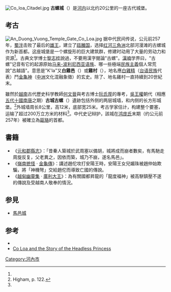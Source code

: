 [[File:Co_loa_Citadel.jpg|thumb]]
'''古螺城'''（{{vie|hn='''城古螺'''|qn='''Thành Cổ Loa'''}}）是[[河内|河内]]以北约20公里的一座古代城堡。

==考古==
{{see also|南詔侵入嶺南之事件|图腾崇拜}}
[[File:An_Duong_Vuong_Temple_Gate_Co_Loa.jpg|thumb]]
据中代民间传说，公元前257年，[[安阳王|蜀泮]]击败了最后的[[鸿庞氏|雄王]]，建立了[[瓯雒国|瓯雒国]]，选择[[红河三角洲|红河三角洲]]北部河漫滩的古螺城作为新首都。这座城堡是一个螺旋形的巨大建筑群，修建时动用了大量的劳动力和资源<ref name="h"/>。古典文学博士[[黎志桂|黎志桂]]說過，不要用漢字閱論"古螺"。[[漢喃|漢喃]]学界曰，"古螺"记音有它的起源原始[[马来-波利尼西亚语族|马来-波利尼西亚语族]]、哪一些極端[[民族主義|民族主義]]個人常荒說"古越語"。意思是"K'la"又'''白雞邑'''（{{vie|hn=几羅邑|qn=Kẻ-La ấp}}）或'''雞村'''（{{lang-vi|Xóm Gà}}），地名應[[傘圓山聖|白雞精]]（[[台语民族|台语民族]]代表）鬥[[洪聖|金亀神]]（[[中洲|中洲]]文化混融象徵）的玄史。除了、地名雞村一直持續到20世紀末。

雖然於[[越南|越南]]古代歷史科学教師[[何文晉|何文晉]]與考古博士[[阮氏厚|阮氏厚]]的專考，[[吳權|吳王權]]朝代（相應[[五代十國|五代十國]][[南唐|南唐]]之期）'''古城古螺'''（{{vie|hn=古城古螺|qn=Cổ-loa cổ-thành}}）遺跡包括外侧的两层城墙，和内侧的长方形城堡。<ref name="h">Higham, p. 122.</ref>外城墙周长8公里，高12米，底部宽25米。考古学家估计，构建整个要塞，运输了超过200万立方米的材料<ref name="h"/>。中代史记辩护，該城在[[鸿庞氏|鸿庞氏]]末期（约公元前257年）被確立為[[甌貉|甌貉]]的首都。
==書籍==
*《[[元和郡縣志|元和郡縣志]]》：「昔秦人築城於武周塞以備胡，城將成而崩者數矣，有馬馳走周旋反复，父老異之，因依而築，城乃不崩，遂名馬邑」。
*《[[嶺南摭怪|嶺南摭怪]] · [[:wikisource:zh:嶺南摭怪/金龜傳|金龜傳]]》：講述趙佗攻打安陽王時，安陽王女兒媚珠被趙仲始欺騙，將「神機弩」交給趙佗而導致亡國的傳說。
*《[[越甸幽靈集|越甸幽靈集]] · [[洪聖|廣利大王]]》：為有關國都昇龍的「龍度福神」被高駢鎮壓不遂的傳說及受越南人敬奉的情況。
==参見==
*[[山西|馬邑城]]
==参考==
{{reflist|4}}
{{coord|21.113408|105.873206|display=title}}
*{{cite book| title=The Bronze Age of Southeast Asia | url=https://archive.org/details/bronzeageofsouth0000high |first=Charles |last=Higham |publisher=Cambridge World Archaeology |year=1996 |isbn=0-521-56505-7}}
*[https://web.archive.org/web/20080928075510/http://home.earthlink.net/~2551/id32.html Co Loa and the Story of the Headless Princess]
{{Hanoi Tourism}}
[[Category:河內市|Category:河內市]]